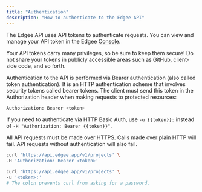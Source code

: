 ```yaml
---
title: "Authentication"
description: "How to authenticate to the Edgee API"
---
```



<EdgeeSdk />

The Edgee API uses API tokens to authenticate requests. You can view and manage your API token in the
Edgee [Console](https://www.edgee.cloud/settings/tokens).

Your API tokens carry many privileges, so be sure to keep them secure! Do not share your tokens in
publicly accessible areas such as GitHub, client-side code, and so forth.

Authentication to the API is performed via Bearer authentication (also called token authentication). 
It is an HTTP authentication scheme that involves security tokens called bearer tokens. The client must send this token 
in the Authorization header when making requests to protected resources:
  
```bash
Authorization: Bearer <token>
```

If you need to authenticate via HTTP Basic Auth,
use `-u {{token}}:` instead of `-H "Authorization: Bearer {{token}}"`.

All API requests must be made over HTTPS. Calls made over plain HTTP will fail. API requests without authentication
will also fail.

<RequestExample>

  ```bash cURL with Bearer
  curl 'https://api.edgee.app/v1/projects' \
  -H 'Authorization: Bearer <token>'
  ```
  
  ```bash cURL with Basic Auth
  curl 'https://api.edgee.app/v1/projects' \
  -u '<token>:'
  # The colon prevents curl from asking for a password.
  ```
    
</RequestExample>

